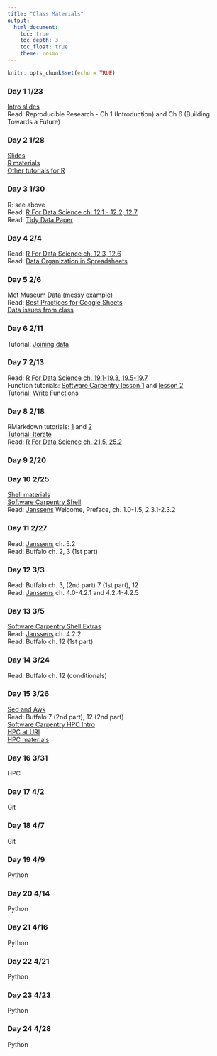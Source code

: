 ```yaml
---
title: "Class Materials"
output: 
  html_document:
    toc: true
    toc_depth: 3
    toc_float: true
    theme: cosmo
---
```


```r
knitr::opts_chunk$set(echo = TRUE)
```

### Day 1 1/23
[Intro slides](https://docs.google.com/presentation/d/1leuqEq3fMsP4chlN1tfmopWeNAF2EsITLIRQk5ssXMU/edit?usp=sharing)  
Read: Reproducible Research - Ch 1 (Introduction) and Ch 6 (Building Towards a Future)

### Day 2 1/28
[Slides](https://docs.google.com/presentation/d/1RgwBEe16PYOgCUgy8cvXUtFe7mG_Y5XuZfvbwrxWZ3c/edit?usp=sharing)  
[R materials](Oz_fires_DC_remix.html)  
[Other tutorials for R](https://rstudio.cloud/learn/primers)

### Day 3 1/30
R: see above  
Read: [R For Data Science ch. 12.1 - 12.2, 12.7](https://r4ds.had.co.nz/tidy-data.html)  
Read: [Tidy Data Paper](http://www.jstatsoft.org/v59/i10/paper)  

### Day 4 2/4
Read: [R For Data Science ch. 12.3, 12.6](https://r4ds.had.co.nz/tidy-data.html)  
Read: [Data Organization in Spreadsheets](https://www.tandfonline.com/doi/full/10.1080/00031305.2017.1375989)

### Day 5 2/6
[Met Museum Data (messy example)](https://github.com/metmuseum/openaccess)  
Read: [Best Practices for Google Sheets](https://matthewlincoln.net/2018/03/26/best-practices-for-using-google-sheets-in-your-data-project.html)  
[Data issues from class](https://docs.google.com/document/d/1epE3unqsXIsngYSXaGuqolCpQZPpU9SQQcMuXswcEh0/edit?usp=sharing)

### Day 6 2/11
Tutorial: [Joining data](https://datacarpentry.org/R-ecology-lesson/05-r-and-databases.html#complex-database-queries)

### Day 7 2/13
Read: [R For Data Science ch. 19.1-19.3, 19.5-19.7](https://r4ds.had.co.nz/functions.html)  
Function tutorials: [Software Carpentry lesson 1](https://swcarpentry.github.io/r-novice-inflammation/02-func-R/)
and [lesson 2](https://swcarpentry.github.io/r-novice-gapminder/10-functions/)  
[Tutorial: Write Functions](https://rstudio.cloud/learn/primers)

### Day 8 2/18
RMarkdown tutorials: [1](https://kbroman.org/knitr_knutshell/pages/Rmarkdown.html) and [2](https://kbroman.org/datacarpentry_R_2018-06-04/04-rmarkdown.html)  
[Tutorial: Iterate](https://rstudio.cloud/learn/primers)  
Read: [R For Data Science ch. 21.5, 25.2](https://r4ds.had.co.nz/)  

### Day 9 2/20


### Day 10 2/25  
[Shell materials](shell.html)  
[Software Carpentry Shell](http://swcarpentry.github.io/shell-novice/)  
Read: [Janssens](https://www.datascienceatthecommandline.com/) Welcome, Preface, ch. 1.0-1.5, 2.3.1-2.3.2

### Day 11 2/27
Read: [Janssens](https://www.datascienceatthecommandline.com/) ch. 5.2  
Read: Buffalo ch. 2, 3 (1st part)

### Day 12 3/3
Read: Buffalo ch. 3, (2nd part) 7 (1st part), 12  
Read: [Janssens](https://www.datascienceatthecommandline.com/) ch. 4.0-4.2.1 and 4.2.4-4.2.5

### Day 13 3/5
[Software Carpentry Shell Extras](https://carpentries-incubator.github.io/shell-extras/)  
Read: [Janssens](https://www.datascienceatthecommandline.com/) ch. 4.2.2  
Read: Buffalo ch. 12 (1st part)

### Day 14 3/24
Read: Buffalo ch. 12 (conditionals)  

### Day 15 3/26
[Sed and Awk](https://neurohackweek.github.io/advancedunix/01-first-part/)  
Read: Buffalo 7 (2nd part), 12 (2nd part)  
[Software Carpentry HPC Intro](https://hpc-carpentry.github.io/hpc-intro/)  
[HPC at URI](https://web.uri.edu/hpc-research-computing/)  
[HPC materials](hpc.html)

### Day 16 3/31
HPC

### Day 17 4/2
Git

### Day 18 4/7
Git

### Day 19 4/9
Python

### Day 20 4/14
Python

### Day 21 4/16
Python

### Day 22 4/21
Python

### Day 23 4/23
Python

### Day 24 4/28
Python




